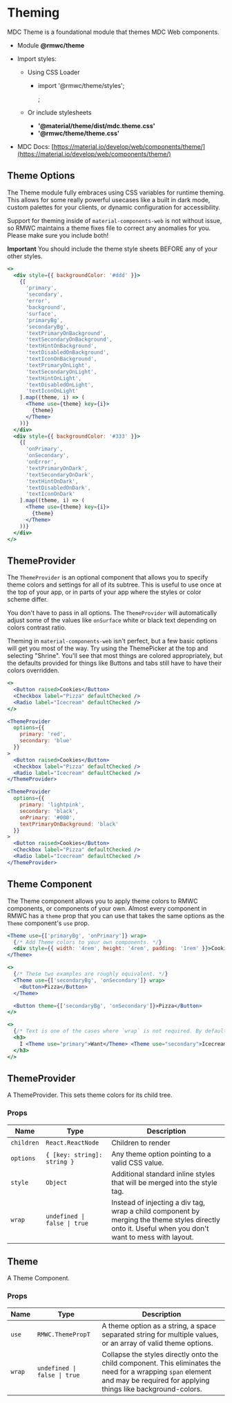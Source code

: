 # Theming

MDC Theme is a foundational module that themes MDC Web components.

- Module **@rmwc/theme**
- Import styles:

  - Using CSS Loader

    - import '@rmwc/theme/styles';

      ;

  - Or include stylesheets
    - **'@material/theme/dist/mdc.theme.css'**
    - **'@rmwc/theme/theme.css'**

- MDC Docs: [https://material.io/develop/web/components/theme/](https://material.io/develop/web/components/theme/)

## Theme Options

The Theme module fully embraces using CSS variables for runtime theming. This allows for some really powerful usecases like a built in dark mode, custom palettes for your clients, or dynamic configuration for accessibility.

Support for theming inside of `material-components-web` is not without issue, so RMWC maintains a theme fixes file to correct any anomalies for you. Please make sure you include both!

**Important** You should include the theme style sheets BEFORE any of your other styles.

```jsx live
<>
  <div style={{ backgroundColor: '#ddd' }}>
    {[
      'primary',
      'secondary',
      'error',
      'background',
      'surface',
      'primaryBg',
      'secondaryBg',
      'textPrimaryOnBackground',
      'textSecondaryOnBackground',
      'textHintOnBackground',
      'textDisabledOnBackground',
      'textIconOnBackground',
      'textPrimaryOnLight',
      'textSecondaryOnLight',
      'textHintOnLight',
      'textDisabledOnLight',
      'textIconOnLight'
    ].map((theme, i) => (
      <Theme use={theme} key={i}>
        {theme}
      </Theme>
    ))}
  </div>
  <div style={{ backgroundColor: '#333' }}>
    {[
      'onPrimary',
      'onSecondary',
      'onError',
      'textPrimaryOnDark',
      'textSecondaryOnDark',
      'textHintOnDark',
      'textDisabledOnDark',
      'textIconOnDark'
    ].map((theme, i) => (
      <Theme use={theme} key={i}>
        {theme}
      </Theme>
    ))}
  </div>
</>
```

## ThemeProvider

The `ThemeProvider` is an optional component that allows you to specify theme colors and settings for all of its subtree. This is useful to use once at the top of your app, or in parts of your app where the styles or color scheme differ.

You don't have to pass in all options. The `ThemeProvider` will automatically adjust some of the values like `onSurface` white or black text depending on colors contrast ratio.

Theming in `material-components-web` isn't perfect, but a few basic options will get you most of the way. Try using the ThemePicker at the top and selecting "Shrine". You'll see that most things are colored appropriately, but the defaults provided for things like Buttons and tabs still have to have their colors overridden.

```jsx live
<>
  <Button raised>Cookies</Button>
  <Checkbox label="Pizza" defaultChecked />
  <Radio label="Icecream" defaultChecked />
</>
```

```jsx live
<ThemeProvider
  options={{
    primary: 'red',
    secondary: 'blue'
  }}
>
  <Button raised>Cookies</Button>
  <Checkbox label="Pizza" defaultChecked />
  <Radio label="Icecream" defaultChecked />
</ThemeProvider>
```

```jsx live
<ThemeProvider
  options={{
    primary: 'lightpink',
    secondary: 'black',
    onPrimary: '#000',
    textPrimaryOnBackground: 'black'
  }}
>
  <Button raised>Cookies</Button>
  <Checkbox label="Pizza" defaultChecked />
  <Radio label="Icecream" defaultChecked />
</ThemeProvider>
```

## Theme Component

The Theme component allows you to apply theme colors to RMWC components, or components of your own. Almost every component in RMWC has a `theme` prop that you can use that takes the same options as the `Theme` component's `use` prop.

```jsx live
<Theme use={['primaryBg', 'onPrimary']} wrap>
  {/* Add Theme colors to your own components. */}
  <div style={{ width: '4rem', height: '4rem', padding: '1rem' }}>Cookies</div>
</Theme>
```

```jsx live
<>
  {/* These two examples are roughly equivalent. */}
  <Theme use={['secondaryBg', 'onSecondary']} wrap>
    <Button>Pizza</Button>
  </Theme>

  <Button theme={['secondaryBg', 'onSecondary']}>Pizza</Button>
</>
```

```jsx live
<>
  {/* Text is one of the cases where `wrap` is not required. By default `Theme` will insert `span` tags. */}
  <h3>
    I <Theme use="primary">Want</Theme> <Theme use="secondary">Icecream</Theme>
  </h3>
</>
```

## ThemeProvider

A ThemeProvider. This sets theme colors for its child tree.

### Props

| Name       | Type                         | Description                                                                                                                                          |
| ---------- | ---------------------------- | ---------------------------------------------------------------------------------------------------------------------------------------------------- |
| `children` | `React.ReactNode`            | Children to render                                                                                                                                   |
| `options`  | `{ [key: string]: string }`  | Any theme option pointing to a valid CSS value.                                                                                                      |
| `style`    | `Object`                     | Additional standard inline styles that will be merged into the style tag.                                                                            |
| `wrap`     | `undefined \| false \| true` | Instead of injecting a div tag, wrap a child component by merging the theme styles directly onto it. Useful when you don't want to mess with layout. |

## Theme

A Theme Component.

### Props

| Name   | Type                         | Description                                                                                                                                                                   |
| ------ | ---------------------------- | ----------------------------------------------------------------------------------------------------------------------------------------------------------------------------- |
| `use`  | `RMWC.ThemePropT`            | A theme option as a string, a space separated string for multiple values, or an array of valid theme options.                                                                 |
| `wrap` | `undefined \| false \| true` | Collapse the styles directly onto the child component. This eliminates the need for a wrapping `span` element and may be required for applying things like background-colors. |
